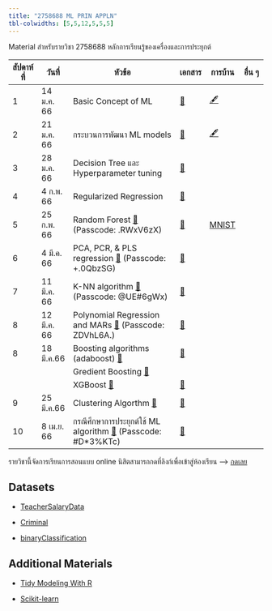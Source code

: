 ```yaml
---
title: "2758688 ML PRIN APPLN"
tbl-colwidths: [5,5,12,5,5,5]
---
```


Material สำหรับรายวิชา 2758688 หลักการเรียนรู้ของเครื่องและการประยุกต์

::: column-screen-inset-right
| สัปดาห์ที่ | วันที่        | หัวข้อ                                                                                                                                                                          | เอกสาร                                   | การบ้าน                       | อื่น ๆ |
|--------|--------|----------------------------------|--------|--------|--------|
| 1      | 14 ม.ค. 66 | Basic Concept of ML                                                                                                                                                           | [📖](documents/01basicConcepts.html)     | [🖋️](homeworks/hw01.html)    |      |
| 2      | 21 ม.ค. 66 | กระบวนการพัฒนา ML models                                                                                                                                                       | [📖](documents/02MLProcess.html)         | [🖋️](homeworks/hw02.html)    |      |
| 3      | 28 ม.ค. 66 | Decision Tree และ Hyperparameter tuning                                                                                                                                       | [📖](documents/03TreeModels.html)        |                              |      |
| 4      | 4 ก.พ. 66  | Regularized Regression                                                                                                                                                        | [📖](documents/04Regularization.html)    |                              |      |
| 5      | 25 ก.พ. 66 | Random Forest [📼](https://chula.zoom.us/rec/share/ccFHE4he8c5FnCqu4MEO85cHfyL6fK278x6rVc0qvq7vRmAjZH896ViMSK6l16CJ.L2Cd4XqY0JmrfXu0) (Passcode: .RWxV6zX)                    | [📖](documents/05RandomForest.html)      | [MNIST](homeworks/hw03.html) |      |
| 6      | 4 มี.ค. 66  | PCA, PCR, & PLS regression [📼](https://chula.zoom.us/rec/share/UoJAPGR5l-Yanb9jbCPDpa0MiMh_JbeNTp6Rs_6ACgaBWzXqDrf40QM_YkT9eT7a.gNrHHh84XnSJyN9H) (Passcode: +.0QbzSG)       | [📖](documents/07MoreRegs.html)          |                              |      |
| 7      | 11 มี.ค. 66 | K-NN algorithm [📼](https://chula.zoom.us/rec/share/vH0V0ZSNMEgOlhnIog1_bN6ylHY5oZrPHV6F64914ouclHJMMzpzs6eBfG4cYeqi.oDBpSUo1PptygMeQ) (Passcode: \@UE#6gWx)                  | [📖](documents/slides/knn.pdf)           |                              |      |
| 8      | 12 มี.ค. 66 | Polynomial Regression and MARs [📼](https://chula.zoom.us/rec/share/rUoc75aGtgwVRJFzXZ3zLdKswgOmD2XEmI3izF4DPQYicBYocU55M1-zO-LLWW6C.7SHKJEsApLNa0tLO) (Passcode: ZDVhL6A.)   | [📖](documents/08PolyRegs.html)          |                              |      |
| 8      | 18 มี.ค.66  | Boosting algorithms (adaboost) [📼](https://youtu.be/XlrMw3rAbeA)                                                                                                             | [📖](documents/slides/boosting1.pdf)     |                              |      |
|        |            | Gredient Boosting [📼](https://youtu.be/Kx_vkaMPkNc)                                                                                                                          |                                          |                              |      |
|        |            | XGBoost [📼](https://youtu.be/-DckbUMp_Tw)                                                                                                                                    | [📖](documents/slides/XGBoost.pdf)       |                              |      |
| 9      | 25 มี.ค.66  | Clustering Algorthm [📼](https://youtu.be/zGi8Tjor7A4)                                                                                                                        | [📖](documents/slides/clustering.pdf)    |                              |      |
| 10     | 8 เม.ย. 66 | กรณีศึกษาการประยุกต์ใช้ ML algorithm [📼](https://chula.zoom.us/rec/share/JZ1aJACqeqyxDQnky_9mYUo-IjBIKYDOZbHpBQ1GWLEjLVjdLCJfA3Nt_VyE85yl.uIXFMefo-kU-OgXE) (Passcode: #D\*3%KTc) | [📖](documents/Midterm/MidtermExam.html) |                              |      |
:::

::: {.callout-important appearance="simple"}
รายวิชานี้จัดการเรียนการสอนแบบ online นิสิตสามารถกดที่ลิงก์เพื่อเข้าสู่ห้องเรียน --\> [กดเลย](https://chula.zoom.us/j/4256499854?pwd=ajNudWEweDRJS1VLbmQvblg4QXE2UT09)
:::

## Datasets

-   [TeacherSalaryData](TeacherSalaryData.csv)

-   [Criminal](criminal.csv)

-   [binaryClassification](classification.csv)

## Additional Materials

-   [Tidy Modeling With R](https://www.tmwr.org/)

-   [Scikit-learn](https://scikit-learn.org/stable/)

